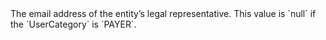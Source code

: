   
<ResponseField name="LegalRepresentativeEmail" type="string" >  
<FormatAValidEmailAddress />    
The email address of the entity’s legal representative.  
This value is `null` if the `UserCategory` is `PAYER`.  
</ResponseField>
